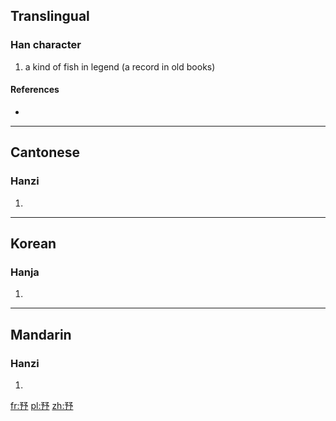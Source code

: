 ==Translingual==

===Han character===
{{Han char|rn=6|rad=亅|as=07|sn=8|four=|canj=弓弓弓戈弓 (NNNIN)|ids=⿰[[予]][[予]]}}

# a kind of fish in legend (a record in old books)

====References====
* {{Han ref|kx=0085.230|hdz=10055.060|uh=3428|ud=13352}}

----

==Cantonese==

===Hanzi===
{{yue-hanzi|jyut=[[zeoi6]]|y=jeui6}}

# {{defn|lang=yue|sort=亅07}}

----

==Korean==

===Hanja===
{{ko-hanja|hangeul=서|rv=seo|mr=sŏ|y=se}}

# {{defn|lang=ko|sort=亅07}}

----

==Mandarin==

===Hanzi===
{{cmn-hanzi|pin=[[xù]] ([[xu4]])|wg=hsü<sup>4</sup>}}

# {{defn|lang=cmn|sort=亅07}}

[[fr:㐨]]
[[pl:㐨]]
[[zh:㐨]]